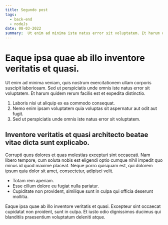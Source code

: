 ```yaml
---
title: Segundo post
tags: 
  - back-end
  - nodeJs
date: 08-03-2022
summary:  Ut enim ad minima iste natus error sit voluptatem. Et harum quidem rerum facilis est et expedita distinctio.
---
```


# Eaque ipsa quae ab illo inventore veritatis et quasi.

Ut enim ad minima veniam, quis nostrum exercitationem ullam corporis suscipit laboriosam. Sed ut perspiciatis unde omnis iste natus error sit voluptatem. Et harum quidem rerum facilis est et expedita distinctio.

1. Laboris nisi ut aliquip ex ea commodo consequat.
2. Nemo enim ipsam voluptatem quia voluptas sit aspernatur aut odit aut fugit.
3. Sed ut perspiciatis unde omnis iste natus error sit voluptatem.

## Inventore veritatis et quasi architecto beatae vitae dicta sunt explicabo.

Corrupti quos dolores et quas molestias excepturi sint occaecati. Nam libero tempore, cum soluta nobis est eligendi optio cumque nihil impedit quo minus id quod maxime placeat. Neque porro quisquam est, qui dolorem ipsum quia dolor sit amet, consectetur, adipisci velit.

* Totam rem aperiam.
* Esse cillum dolore eu fugiat nulla pariatur.
* Cupiditate non provident, similique sunt in culpa qui officia deserunt mollitia.

Eaque ipsa quae ab illo inventore veritatis et quasi. Excepteur sint occaecat cupidatat non proident, sunt in culpa. Et iusto odio dignissimos ducimus qui blanditiis praesentium voluptatum deleniti atque.
